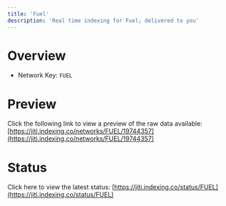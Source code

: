 ```yaml
---
title: 'Fuel'
description: 'Real time indexing for Fuel; delivered to you'
---
```


# Overview
- Network Key: `FUEL`

# Preview
Click the following link to view a preview of the raw data available: [https://jiti.indexing.co/networks/FUEL/19744357](https://jiti.indexing.co/networks/FUEL/19744357)

# Status
Click here to view the latest status: [https://jiti.indexing.co/status/FUEL](https://jiti.indexing.co/status/FUEL)
